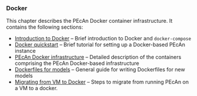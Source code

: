 ### Docker {#docker-index}

This chapter describes the PEcAn Docker container infrastructure.
It contains the following sections:

- [Introduction to Docker](#docker-intro) -- Brief introduction to Docker and `docker-compose`
- [Docker quickstart](#docker-quickstart) -- Brief tutorial for setting up a Docker-based PEcAn instance
- [PEcAn Docker infrastructure](#pecan-docker) -- Detailed description of the containers comprising the PEcAn Docker-based infrastructure
- [Dockerfiles for models](#model-docker) -- General guide for writing Dockerfiles for new models
- [Migrating from VM to Docker](#docker-migrate) -- Steps to migrate from running PEcAn on a VM to a docker.
